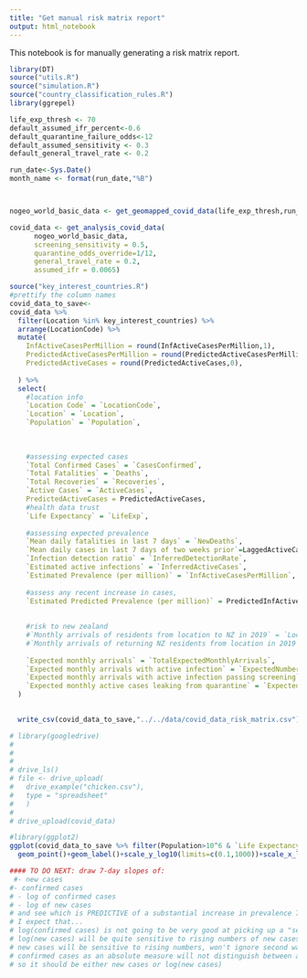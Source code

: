 ```yaml
---
title: "Get manual risk matrix report"
output: html_notebook
---
```


This notebook is for manually generating a risk matrix report.

```r


library(DT)
source("utils.R")
source("simulation.R")
source("country_classification_rules.R")
library(ggrepel)

life_exp_thresh <- 70
default_assumed_ifr_percent<-0.6
default_quarantine_failure_odds<-12
default_assumed_sensitivity <- 0.3
default_general_travel_rate <- 0.2

run_date<-Sys.Date()
month_name <- format(run_date,"%B")




```


```r
nogeo_world_basic_data <- get_geomapped_covid_data(life_exp_thresh,run_date,separate_aussie_states_and_hk = TRUE,include_geo_data = FALSE)
```





```r


covid_data <- get_analysis_covid_data(
      nogeo_world_basic_data,
      screening_sensitivity = 0.5,
      quarantine_odds_override=1/12,
      general_travel_rate = 0.2,
      assumed_ifr = 0.0065)

```




```r
source("key_interest_countries.R")
#prettify the column names
covid_data_to_save<-
covid_data %>% 
  filter(Location %in% key_interest_countries) %>%
  arrange(LocationCode) %>%
  mutate(
    InfActiveCasesPerMillion = round(InfActiveCasesPerMillion,1),
    PredictedActiveCasesPerMillion = round(PredictedActiveCasesPerMillion,1),
    PredictedActiveCases = round(PredictedActiveCases,0),
    
  ) %>% 
  select(
    #location info
    `Location Code` = `LocationCode`,
    `Location` = `Location`,
    `Population` = `Population`,
    
    
    
    #assessing expected cases
    `Total Confirmed Cases` = `CasesConfirmed`,
    `Total Fatalities` = `Deaths`,
    `Total Recoveries` = `Recoveries`,
    `Active Cases` = `ActiveCases`,
    PredictedActiveCases = PredictedActiveCases,
    #health data trust
    `Life Expectancy` = `LifeExp`,
    
    #assessing expected prevalence
    `Mean daily fatalities in last 7 days` = `NewDeaths`,
    `Mean daily cases in last 7 days of two weeks prior`=LaggedActiveCases,
    `Infection detection ratio` = `InferredDetectionRate`,
    `Estimated active infections` = `InferredActiveCases`,
    `Estimated Prevalence (per million)` = `InfActiveCasesPerMillion`,
    
    #assess any recent increase in cases,
    `Estimated Predicted Prevalence (per million)` = PredictedInfActiveCasesPerMillion,
    
    
    #risk to new zealand
    #`Monthly arrivals of residents from location to NZ in 2019` = `LocationResidentMonthlyArrivals`,
    #`Monthly arrivals of returning NZ residents from location in 2019` = `NZResMonthlyArrivals`,
    
    `Expected monthly arrivals` = `TotalExpectedMonthlyArrivals`,
    `Expected monthly arrivals with active infection` = `ExpectedNumberOfCasesAll`,
    `Expected monthly arrivals with active infection passing screening` = `ExpectedNumberOfCasesEscapingOneScreen`,
    `Expected monthly active cases leaking from quarantine` = `ExpectedNumberOfCasesInCommunity`
  )
  

```



```r
  write_csv(covid_data_to_save,"../../data/covid_data_risk_matrix.csv")
```



```r
# library(googledrive)
# 
# 
# 
# drive_ls()
# file <- drive_upload(
#   drive_example("chicken.csv"),
#   type = "spreadsheet"
#   )
# 
# drive_upload(covid_data)
```
```r
#library(ggplot2)
ggplot(covid_data_to_save %>% filter(Population>10^6 & `Life Expectancy`>=70),aes(x=`Estimated Prevalence (per million)`,y=slope_7days,label=Location))+
  geom_point()+geom_label()+scale_y_log10(limits=c(0.1,1000))+scale_x_log10()

#### TO DO NEXT: draw 7-day slopes of:
 #- new cases
#- confirmed cases
# - log of confirmed cases
# - log of new cases
# and see which is PREDICTIVE of a substantial increase in prevalence 7 days later
# I expect that...
# log(confirmed cases) is not going to be very good at picking up a "second wave" because the new cases are a smaller proportion of all cases
# log(new cases) will be quite sensitive to rising numbers of new cases, won't ignore second waves, and will be more sensitive to small numbers (possible emerging pandemic)
# new cases will be sensitive to rising numbers, won't ignore second waves, but will focus on larger trends. This might be better?
# confirmed cases as an absolute measure will not distinguish between a larger country with steady numbers of new cases and a small country with rising cases.
# so it should be either new cases or log(new cases)
```

